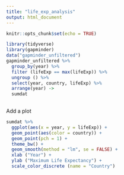```yaml
---
title: "life_exp_analysis"
output: html_document
---
```


```r
knitr::opts_chunk$set(echo = TRUE)
```

```r
library(tidyverse)
library(gapminder)
data("gapminder_unfiltered")
gapminder_unfiltered %>%
  group_by(year) %>%
  filter (lifeExp == max(lifeExp)) %>% 
  ungroup () %>% 
  select(year, country, lifeExp) %>% 
  arrange(year) -> 
  sumdat 
  
```

Add a plot 
```r
sumdat %>%
  ggplot(aes(x = year, y = lifeExp)) + 
  geom_point(aes(color = country)) + 
  geom_point(pch = 1) + 
  theme_bw() + 
  geom_smooth(method = "lm", se = FALSE) + 
  xlab ("Year") + 
  ylab ("Maximum Life Expectancy") + 
  scale_color_discrete (name = "Country")
```